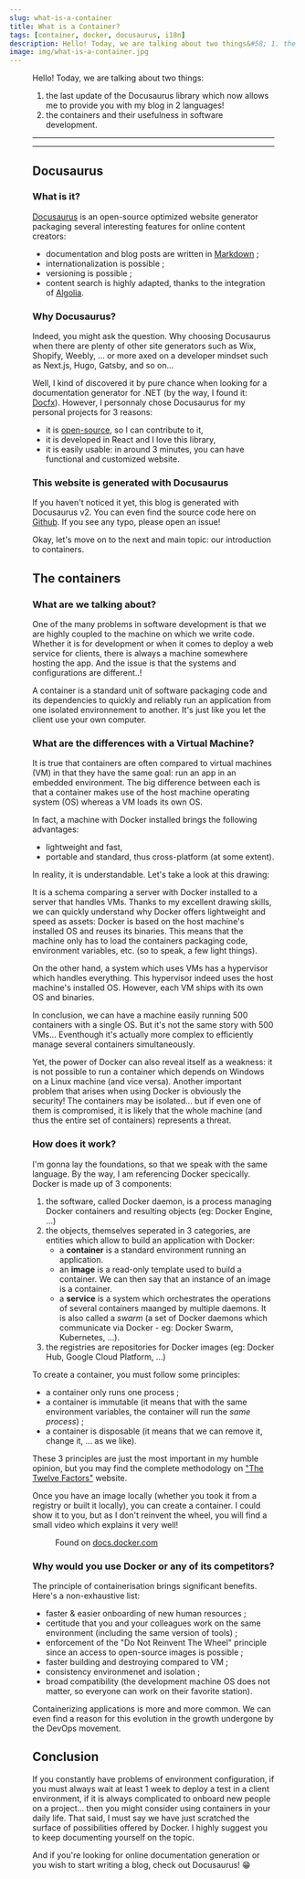 ```yaml
---
slug: what-is-a-container
title: What is a Container?
tags: [container, docker, docusaurus, i18n]
description: Hello! Today, we are talking about two things&#58; 1. the last update of the Docusaurus library which now allows m..
image: img/what-is-a-container.jpg
---
```


<a href="/blog/what-is-a-container">
  <Figure data={{src:'/img/what-is-a-container.jpg', alt: 'What is a Container', type:'image'}} />
</a>

Hello! Today, we are talking about two things:
1. the last update of the Docusaurus library which now allows me to provide you with my blog in 2 languages!
2. the containers and their usefulness in software development.

<!--truncate-->

<SEO
  uri='blog/what-is-a-container'
  image='img/what-is-a-container.jpg'
  type='article'
/>

___

<Reminder />

___

## Docusaurus

### What is it?
[Docusaurus](https://docusaurus.io) is an open-source optimized website generator packaging several interesting features for online content creators:
- documentation and blog posts are written in [Markdown](https://www.markdownguide.org/getting-started/) ;
- internationalization is possible ;
- versioning is possible ;
- content search is highly adapted, thanks to the integration of [Algolia](https://www.algolia.com/).

### Why Docusaurus?
Indeed, you might ask the question. Why choosing Docusaurus when there are plenty of other site generators such as Wix, Shopify, Weebly, ... or more axed on a developer mindset such as Next.js, Hugo, Gatsby, and so on...

Well, I kind of discovered it by pure chance when looking for a documentation generator for .NET (by the way, I found it: [Docfx](https://dotnet.github.io/docfx/)).
However, I personnaly chose Docusaurus for my personal projects for 3 reasons:
- it is [open-source](https://github.com/facebook/docusaurus), so I can contribute to it,
- it is developed in React and I love this library,
- it is easily usable: in around 3 minutes, you can have functional and customized website.

### This website is generated with Docusaurus
If you haven't noticed it yet, this blog is generated with Docusaurus v2. You can even find the source code here on [Github](https://github.com/hunteroi/tinaeldevresse.eu).
If you see any typo, please open an issue!

Okay, let's move on to the next and main topic: our introduction to containers.

## The containers

### What are we talking about?
One of the many problems in software development is that we are highly coupled to the machine on which we write code.
Whether it is for development or when it comes to deploy a web service for clients, there is always a machine somewhere hosting the app.
And the issue is that the systems and configurations are different..!

<Figure data={{src: "/img/it-works-on-my-machine.jpg", alt: "It Works On My Machine - meme", type: "image" }}></Figure>

A container is a standard unit of software packaging code and its dependencies to quickly and reliably run an application from one isolated environnement to another.
It's just like you let the client use your own computer.

### What are the differences with a Virtual Machine?
It is true that containers are often compared to virtual machines (VM) in that they have the same goal: run an app in an embedded environment.
The big difference between each is that a container makes use of the host machine operating system (OS) whereas a VM loads its own OS.

In fact, a machine with Docker installed brings the following advantages:
- lightweight and fast,
- portable and standard, thus cross-platform (at some extent).

In reality, it is understandable. Let's take a look at this drawing:

<Figure data={{ src: "/img/container_against_VM.png", alt: "Container VS Virtual Machine", type: "image" }}></Figure>

It is a schema comparing a server with Docker installed to a server that handles VMs.
Thanks to my excellent drawing skills, we can quickly understand why Docker offers lightweight and speed as assets: Docker is based on the host machine's installed OS and reuses its binaries.
This means that the machine only has to load the containers packaging code, environment variables, etc. (so to speak, a few light things).

On the other hand, a system which uses VMs has a hypervisor which handles everything. This hypervisor indeed uses the host machine's installed OS.
However, each VM ships with its own OS and binaries.

In conclusion, we can have a machine easily running 500 containers with a single OS. But it's not the same story with 500 VMs... 
Eventhough it's actually more complex to efficiently manage several containers simultaneously.

Yet, the power of Docker can also reveal itself as a weakness: it is not possible to run a container which depends on Windows on a Linux machine (and vice versa).
Another important problem that arises when using Docker is obviously the security!
The containers may be isolated... but if even one of them is compromised, it is likely that the whole machine (and thus the entire set of containers) represents a threat.

### How does it work?
I'm gonna lay the foundations, so that we speak with the same language. By the way, I am referencing Docker specically.
Docker is made up of 3 components:
1. the software, called Docker daemon, is a process managing Docker containers and resulting objects (eg: Docker Engine, ...)
2. the objects, themselves seperated in 3 categories, are entities which allow to build an application with Docker:
    - a **container** is a standard environment running an application.
    - an **image** is a read-only template used to build a container. We can then say that an instance of an image is a container.
    - a **service** is a system which orchestrates the operations of several containers maanged by multiple daemons. It is also called a _swarm_ (a set of Docker daemons which communicate via Docker - eg: Docker Swarm, Kubernetes, ...).
3. the registries are repositories for Docker images (eg: Docker Hub, Google Cloud Platform, ...)

To create a container, you must follow some principles:
- a container only runs one process ;
- a container is immutable (it means that with the same environment variables, the container will run the _same process_) ;
- a container is disposable (it means that we can remove it, change it, ... as we like).

These 3 principles are just the most important in my humble opinion, but you may find the complete methodology on ["The Twelve Factors"](https://12factor.net/) website.

Once you have an image locally (whether you took it from a registry or built it locally), you can create a container. I could show it to you, but as I don't reinvent the wheel, you will find a small video which explains it very well!

<Figure data={{ align: "center", type: "html", width: "560", height: "315", src: "https://www.youtube.com/embed/iqqDU2crIEQ", title: "YouTube video player of Docker tutorial", allow: "accelerometer; autoplay; clipboard-write; encrypted-media; gyroscope; picture-in-picture", allowFullScreen: true }}>
  Found on <a href="https://docs.docker.com/get-started">docs.docker.com</a>
</Figure>

### Why would you use Docker or any of its competitors?
The principle of containerisation brings significant benefits. Here's a non-exhaustive list:
- faster & easier onboarding of new human resources ;
- certitude that you and your colleagues work on the same environment (including the same version of tools) ;
- enforcement of the "Do Not Reinvent The Wheel" principle since an access to open-source images is possible ;
- faster building and destroying compared to VM ;
- consistency environmenet and isolation ;
- broad compatibility (the development machine OS does not matter, so everyone can work on their favorite station).

Containerizing applications is more and more common. We can even find a reason for this evolution in the growth undergone by the DevOps movement.

## Conclusion
If you constantly have problems of environment configuration, if you must always wait at least 1 week to deploy a test in a client environment, if it is always complicated to onboard new people on a project... then you might consider using containers in your daily life.
That said, I must say we have just scratched the surface of possibilities offered by Docker. I highly suggest you to keep documenting yourself on the topic.

And if you're looking for online documentation generation or you wish to start writing a blog, check out Docusaurus! 😁

<Newsletter url={MAILCHIMP_URL} />
